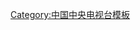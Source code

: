 {{Navbox
|name = 直通春晚十强选手<!-- 中央电视台举办的《直通春晚》全国精英选秀10强选手。 -->
|title = 《[[直通春晚]]》历届全国10强
|state = expand
|listclass = hlist
|group1 = 屆數
|list1 = 
* [[直通春晚]]
* [[2012直通春晚]]
* [[2013直通春晚]]
* [[CCTV-3]]
|group2 = 央视选秀
|list2 = 
* [[梦想中国]]
* [[星光大道 (央视节目)|星光大道]]
* [[非常6+1]]
* [[青歌赛]] 
|group3 = 2012年第一届
|list3 = 
* [[平安 (歌手)|平安]]
* [[许艺娜]]
* [[阿普萨萨]]
* [[金池]]
* [[木江子]]
* [[常石磊]]
* [[刘威煌]]
* [[张赫宣]]
* [[成青]]
* [[孙伯纶]]  
|group4 = 2013年第二届
|list4 = 
* [[华晨宇]]
* [[李琦 (歌手)|李琦]]
* [[汪小敏]]
* [[肖懿航]]
* [[左立]]
* [[塔斯肯]]
* [[白举纲]]
* [[刘思涵]]
* [[苏思蓉]]
* [[谭赟]] 
|below = 附註：《直通春晚》为CCTV-3于2012年开始选拔的“春晚新人”歌唱选拔节目，以上為各屆比賽全国10強（依最終成績排名）
}}<noinclude>
[[Category:中国中央电视台模板]]
</noinclude>